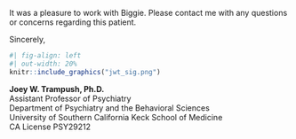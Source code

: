 It was a pleasure to work with Biggie.
Please contact me with any questions or concerns regarding this patient.

Sincerely,

```r
#| fig-align: left
#| out-width: 20%
knitr::include_graphics("jwt_sig.png")
```

**Joey W. Trampush, Ph.D.**\
Assistant Professor of Psychiatry\
Department of Psychiatry and the Behavioral Sciences\
University of Southern California Keck School of Medicine\
CA License PSY29212  
